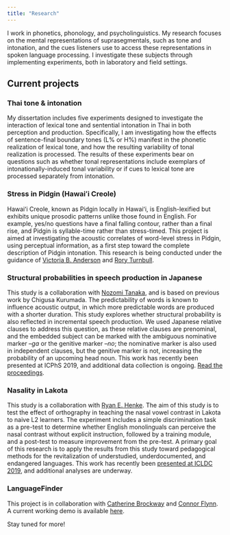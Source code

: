 ```yaml
---
title: "Research"
---
```


I work in phonetics, phonology, and psycholinguistics. My research focuses on the mental representations of suprasegmentals, such as tone and intonation, and the cues listeners use to access these representations in spoken language processing. I investigate these subjects through implementing experiments, both in laboratory and field settings.

## Current projects

### Thai tone & intonation

My dissertation includes five experiments designed to investigate the interaction of lexical tone and sentential intonation in Thai in both perception and production. Specifically, I am investigating how the effects of sentence-final boundary tones (L% or H%) manifest in the phonetic realization of lexical tone, and how the resulting variability of tonal realization is processed. The results of these experiments bear on questions such as whether tonal representations include exemplars of intonationally-induced tonal variability or if cues to lexical tone are processed separately from intonation.

### Stress in Pidgin (Hawaiʻi Creole)

Hawaiʻi Creole, known as Pidgin locally in Hawaiʻi, is English-lexified but exhibits unique prosodic patterns unlike those found in English. For example, yes/no questions have a final falling contour, rather than a final rise, and Pidgin is syllable-time rather than stress-timed. This project is aimed at investigating the acoustic correlates of word-level stress in Pidgin, using perceptual information, as a first step toward the complete description of Pidgin intonation. This research is being conducted under the guidance of [Victoria B. Anderson](http://www2.hawaii.edu/~vanderso/) and [Rory Turnbull](https://roryturnbull.github.io).

### Structural probabilities in speech production in Japanese

This study is a collaboration with [Nozomi Tanaka](https://nozomitanaka.com/), and is based on previous work by Chigusa Kurumada. The predictability of words is known to influence acoustic output, in which more predictable words are produced with a shorter duration. This study explores whether structural probability is also reflected in incremental speech production. We used Japanese relative clauses to address this question, as these relative clauses are prenominal, and the embedded subject can be marked with the ambiguous nominative marker –*ga* or the genitive marker –*no*; the nominative marker is also used in independent clauses, but the genitive marker is not, increasing the probability of an upcoming head noun. This work has recently been presented at ICPhS 2019, and additional data collection is ongoing. [Read the proceedings](https://ambercamp.com/wp-content/uploads/2019/10/icphs0967.pdf "icphs0967").

### Nasality in Lakota

This study is a collaboration with [Ryan E. Henke](https://ryanhenke.com). The aim of this study is to test the effect of orthography in teaching the nasal vowel contrast in Lakota to naive L2 learners. The experiment includes a simple discrimination task as a pre-test to determine whether English monolinguals can perceive the nasal contrast without explicit instruction, followed by a training module, and a post-test to measure improvement from the pre-test. A primary goal of this research is to apply the results from this study toward pedagogical methods for the revitalization of understudied, underdocumented, and endangered languages. This work has recently been [presented at ICLDC 2019](https://scholarspace.manoa.hawaii.edu/handle/10125/44813), and additional analyses are underway.

### LanguageFinder

This project is in collaboration with [Catherine Brockway](https://geoling.github.io) and [Connor Flynn](https://connorflynn.github.io). A current working demo is available [here](https://github.com/abcamp/LanguageFinder_demo).

Stay tuned for more!
